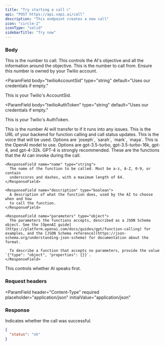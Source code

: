 ```yaml
---
title: "Try starting a call 📞"
api: "POST https://api.vapi.ai/call"
description: "This endpoint creates a new call"
icon: "circle-2"
iconType: "solid"
sidebarTitle: "Try now"
---
```


### Body

<ParamField body="to" type="string" required>
  This is the number to call.
</ParamField>

<ParamField body="context" type="string" default="">
  This controls the AI's objective and all the information around the objective.
</ParamField>

<ParamField body="from" type="string" default="Uses our credentials if empty.">
  This is the number to call from. Ensure this number is owned by your Twilio
  account.
</ParamField>

<ParamField
  body="twilioAccountSid"
  type="string"
  default="Uses our credentials if empty."
>
  This is your Twilio's AccountSid.
</ParamField>

<ParamField
  body="twilioAuthToken"
  type="string"
  default="Uses our credentials if empty."
>
  This is your Twilio's AuthToken.
</ParamField>

<ParamField body="forwardingPhone" type="string" default="null">
  This is the number AI will transfer to if it runs into any issues.
</ParamField>

<ParamField body="callbackUrl" type="string" default="null">
  This is the URL of your backend for function calling and call status updates.
</ParamField>

<ParamField body="voice" type="string" default="joseph">
  This is the voice that will be used. Options are `joseph`, `sarah`, `mark`,
  `maya`.
</ParamField>

<ParamField body="model" type="string" default="gpt-4">
  This is the OpenAI model to use. Options are gpt-3.5-turbo, gpt-3.5-turbo-16k,
  gpt-4, and gpt-4-32k. GPT-4 is strongly recommended.
</ParamField>

<ParamField body="functions" type="array" default="null">
  These are the functions that the AI can invoke during the call.

  <Expandable title="properties">

    <ResponseField name="name" type="string">
      The name of the function to be called. Must be a-z, A-Z, 0-9, or contain
      underscores and dashes, with a maximum length of 64.
    </ResponseField>

    <ResponseField name="description" type="boolean">
      A description of what the function does, used by the AI to choose when and how
      to call the function.
    </ResponseField>

    <ResponseField name="parameters" type="object">
      The parameters the functions accepts, described as a JSON Schema object. See the [OpenAI guide](https://platform.openai.com/docs/guides/gpt/function-calling) for examples, and the [JSON Schema reference](https://json-schema.org/understanding-json-schema) for documentation about the format.

      To describe a function that accepts no parameters, provide the value `{"type": "object", "properties": {}}`.
    </ResponseField>

  </Expandable>
</ParamField>

<ParamField body="startTalking" type="boolean" default="false">
  This controls whether AI speaks first.
</ParamField>

### Request headers

<ParamField
  header="Content-Type"
  required
  placeholder="application/json"
  initialValue="application/json"
></ParamField>

### Response

<ResponseField name="status" type="string">
  Indicates whether the call was successful.
</ResponseField>

<ResponseExample>

```json Response Example
{
  "status": "ok"
}
```

</ResponseExample>
